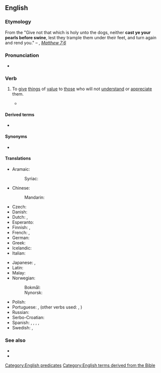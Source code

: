 ==English==
{{wikipedia|pearls before swine}}

===Etymology===
From the {{m|en|Bible}} "Give not that which is holy unto the dogs, neither '''cast ye your pearls before swine''', lest they trample them under their feet, and turn again and rend you." – {{l|en|KJV}}, [[s:Bible_(King_James)/Matthew#7:6|''Matthew 7:6'']]

===Pronunciation===
* {{audio|en|en-au-cast pearls before swine.ogg|Audio (AU)}}

===Verb===
{{en-verb|cast<,,cast> pearls before swine}}

# {{lb|en|idiomatic}} To [[give]] [[thing]]s of [[value]] to [[those]] who will not [[understand]] or [[appreciate]] them.
#* {{quote-book|en|year=1947|author={{w|Tennessee Williams}}|title={{w|A Streetcar Named Desire}}|section=Scene 10|text=''Blanche:'' ...Physical beauty is passing. A transitory possession. But beauty of the mind and richness of the spirit and tenderness of the heart—and I have all of those things—aren't taken away, but grow! Increase with the years! How strange that I should be called a destitute woman! When I have all of these treasures locked in my heart. ''[A choked sob comes from her]'' I think of myself as a very, very rich woman! But I have been foolish—'''casting my pearls before swine'''!}}

====Derived terms====
* {{l|en|pearls before swine}}

====Synonyms====
* {{l|en|preach to deaf ears}}

====Translations====
{{trans-top|cast pearls before swine}}
* Aramaic:
*: Syriac: {{t-check|arc|[[ܬܪܡܐ]] [[ܡܪܓܢܝܬܐ]] [[ܩܕܡ]] [[ܚܙܝܪܐ]]|tr=tarme’ margānyātā’ qdām ħzīre’|sc=Syrc}} <!-- was "[[ܬܪܡܐ]] [[ܡܪܓܢܝܬܐ]] [[ܩܕܡ]] [[ܚܙܝܪܐ]]" - assumed sum-of-parts; if an idiom, remove the wikilinks to the individual words. see [[User:Kephir/gadgets/xte#Translation_fixing]] -->
* Chinese:
*: Mandarin: {{t+|cmn|明珠暗投|sc=Hani|tr=míngzhūàntóu}}
* Czech: {{t+|cs|házet perly sviním}}
* Danish: {{t|da|kaste perler for svin}}
* Dutch: {{t|nl|parels voor de zwijnen}}, {{t|nl|paarlen voor de zwijnen werpen}}
* Esperanto: {{t|eo|ĵeti perlojn antaŭ la porkojn}}
* Finnish: {{t|fi|heittää helmiä sikojen eteen}}, {{t|fi|helmiä sioille}}
* French: {{t+|fr|jeter des perles aux pourceaux}}, {{t+|fr|donner de la confiture à des cochons|lit=to [[give]] [[jam]] to [[pig]]s}}
* German: {{t+|de|Perlen vor die Säue werfen}}
* Greek: {{t|el|μαργαρίτας τοις κυσίν}}
* Icelandic: {{t|is|kasta perlum fyrir svín}}
* Italian: {{t|it|gettare perle ai porci}}
{{trans-mid}}
* Japanese: {{t+|ja|豚に真珠|tr=buta ni shinju}}, {{t+|ja|猫に小判|tr=neko ni koban|lit=[[gold]] [[coin]]s to [[cat]]s}}
* Latin: {{t|la|mittere margaritas ante porcos}}
* Malay: {{t|ms|kera diberi bunga|lit=to give flowers to a monkey}}
* Norwegian:
*: Bokmål: {{t+|nb|kaste perler for svin}}
*: Nynorsk: {{t|nn|kaste perler for svin}}
* Polish: {{t+|pl|rzucać perły przed wieprze}}
* Portuguese: {{t+|pt|dar pérolas a porcos}}, {{t+|pt|jogar pérolas aos porcos}} (other verbs used: {{l|pt|atirar}}, {{l|pt|lançar}})
* Russian: {{t+|ru|мета́ть би́сер пе́ред сви́ньями}}
* Serbo-Croatian: {{t|sh|bacati bisere pred svinje}}
* Spanish: {{t|es|echar perlas a los cerdos}}, {{t|es|dar margaritas a los cerdos|lit=to give [[daisy|daisies]] to pigs}}, {{t|es|echar margaritas a los cerdos|lit=to [[throw]] daisies to pigs}}, {{t|es|no se hizo la miel para la boca del asno}}, {{t|es|Dios da pan a quien no tiene dientes}}
* Swedish: {{t+|sv|kasta pärlor för svin}}, {{t|sv|kasta pärlor för svinen}}
{{trans-bottom}}

===See also===
* {{l|en|caviar to the general}}
* {{l|en|talk over somebody's head}}

[[Category:English predicates]]
[[Category:English terms derived from the Bible]]